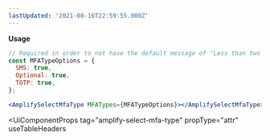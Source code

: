 ```yaml
---
lastUpdated: '2021-08-16T22:59:55.000Z'
---
```

**Usage**

```jsx
// Required in order to not have the default message of "Less than two mfa types available"
const MFATypeOptions = {
  SMS: true,
  Optional: true,
  TOTP: true,
};

<AmplifySelectMfaType MFATypes={MFATypeOptions}></AmplifySelectMfaType>
```

<UiComponentProps
  tag="amplify-select-mfa-type"
  propType="attr"
  useTableHeaders
></UiComponentProps>
